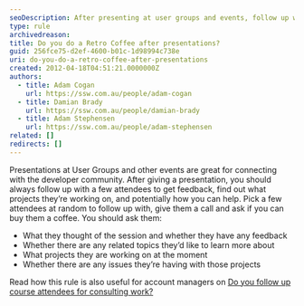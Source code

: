 ```yaml
---
seoDescription: After presenting at user groups and events, follow up with attendees to gather feedback, discuss projects, and potentially offer assistance.
type: rule
archivedreason:
title: Do you do a Retro Coffee after presentations?
guid: 256fce75-d2ef-4600-b01c-1d98994c738e
uri: do-you-do-a-retro-coffee-after-presentations
created: 2012-04-18T04:51:21.0000000Z
authors:
  - title: Adam Cogan
    url: https://ssw.com.au/people/adam-cogan
  - title: Damian Brady
    url: https://ssw.com.au/people/damian-brady
  - title: Adam Stephensen
    url: https://ssw.com.au/people/adam-stephensen
related: []
redirects: []
---
```


Presentations at User Groups and other events are great for connecting with the developer community. After giving a presentation, you should always follow up with a few attendees to get feedback, find out what projects they’re working on, and potentially how you can help.
Pick a few attendees at random to follow up with, give them a call and ask if you can buy them a coffee. You should ask them:

- What they thought of the session and whether they have any feedback
- Whether there are any related topics they’d like to learn more about
- What projects they are working on at the moment
- Whether there are any issues they’re having with those projects

Read how this rule is also useful for account managers on [Do you follow up course attendees for consulting work?](/do-you-follow-up-course-attendees-for-consulting-work)